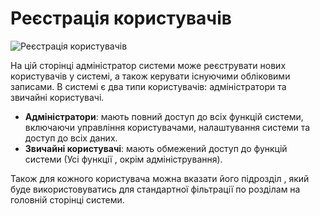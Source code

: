 # Реєстрація користувачів

![Реєстрація користувачів](/docs/13.png)

На цій сторінці адміністратор системи може реєструвати нових користувачів у системі, а також керувати існуючими обліковими записами.
В системі є два типи користувачів: адміністратори та звичайні користувачі.

- **Адміністратори**: мають повний доступ до всіх функцій системи, включаючи управління користувачами, налаштування системи та доступ до всіх даних.
- **Звичайні користувачі**: мають обмежений доступ до функцій системи (Усі функції , окрім адміністрування).

Також для кожного користувача можна вказати його підрозділ , який буде використовуватись для стандартної фільтрації по розділам на головній сторінці системи.
